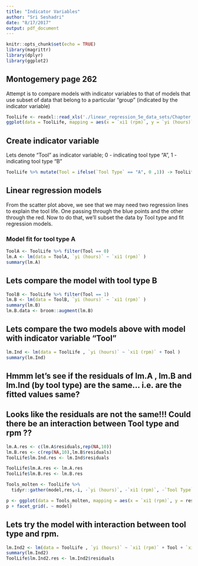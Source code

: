 ```yaml
---
title: "Indicator Variables"
author: "Sri Seshadri"
date: "8/17/2017"
output: pdf_document
---
```


```r
knitr::opts_chunk$set(echo = TRUE)
library(magrittr)
library(dplyr)
library(ggplot2)
```

## Montogemery page 262

Attempt is to compare models with indicator variables to that of models that use subset of data that belong to a particular "group" (indicated by the indicator variable)

```r
ToolLife <- readxl::read_xls('./linear_regression_5e_data_sets/Chapter 8/Examples/data-ex-8-1 (Tool Life).xls')
ggplot(data = ToolLife, mapping = aes(x = `xi1 (rpm)`, y = `yi (hours)`, color = `Tool Type`)) + geom_point() + theme_bw() + geom_smooth(method = "lm", se = F)
```

## Create indicator variable

Lets denote "Tool" as indicator variable; 0 - indicating tool type "A", 1 - indicating tool type "B"

```r
ToolLife %>% mutate(Tool = ifelse(`Tool Type` == "A", 0 ,1)) -> ToolLife
```

## Linear regression models

From the scatter plot above, we see that we may need two regression lines to explain the tool life. One passing through the blue points and the other through the red. Now to do that, we'll subset the data by Tool type and fit regression models.


### Model fit for tool type A

```r
ToolA <- ToolLife %>% filter(Tool == 0)
lm.A <- lm(data = ToolA, `yi (hours)` ~ `xi1 (rpm)` )
summary(lm.A)
```

## Lets compare the model with tool type B

```r
ToolB <- ToolLife %>% filter(Tool == 1)
lm.B <- lm(data = ToolB, `yi (hours)` ~ `xi1 (rpm)` )
summary(lm.B)
lm.B.data <- broom::augment(lm.B)

```

## Lets compare the two models above with model with indicator variable "Tool"

```r
lm.Ind <- lm(data = ToolLife , `yi (hours)` ~ `xi1 (rpm)` + Tool )
summary(lm.Ind)
```

## Hmmm let's see if the residuals of lm.A , lm.B and lm.Ind (by tool type) are the same... i.e. are the fitted values same? 
## Looks like the residuals are not the same!!! Could there be an interaction between Tool type and rpm ??

```r

lm.A.res <- c(lm.A$residuals,rep(NA,10))
lm.B.res <- c(rep(NA,10),lm.B$residuals)
ToolLife$lm.Ind.res <- lm.Ind$residuals

ToolLife$lm.A.res <- lm.A.res
ToolLife$lm.B.res <- lm.B.res

Tools_molten <- ToolLife %>% 
  tidyr::gather(model,res,-i, -`yi (hours)`, -`xi1 (rpm)`, -`Tool Type`, -Tool)

p <- ggplot(data = Tools_molten, mapping = aes(x = `xi1 (rpm)`, y = res, color = `Tool Type`)) + geom_point()
p + facet_grid(. ~ model)

```

## Lets try the model with interaction between tool type and rpm.

```r
lm.Ind2 <- lm(data = ToolLife , `yi (hours)` ~ `xi1 (rpm)` + Tool + `xi1 (rpm)`*Tool )
summary(lm.Ind2)
ToolLife$lm.Ind2.res <- lm.Ind2$residuals
```

